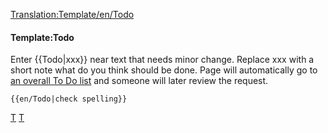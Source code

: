 <noinclude>[[Translation:Template/en/Todo]]</noinclude>{{en/Ambox| type  = notice
| image = pl/Wiki/Accessories-text-editor.png
| text  = <strong>To Do</strong><br />{{{1|Whoever added this template didn't specify what was to be done, so it should be removed or updated with the correct action.}}}
}}<includeonly>{{{2|[[Category:en/To do]]}}}</includeonly><noinclude>

====Template:Todo====
Enter <nowiki>{{</nowiki>Todo<nowiki>|xxx}}</nowiki> near text that needs minor change. Replace xxx with a short note what do you think should be done. Page will automatically go to [[:Category:en/To do|an overall To Do list]] and someone will later review the request.
<pre>{{en/Todo|check spelling}}</pre>

[[Category:en/Templates|T]][[Category:en/Message boxes|T]]</noinclude>